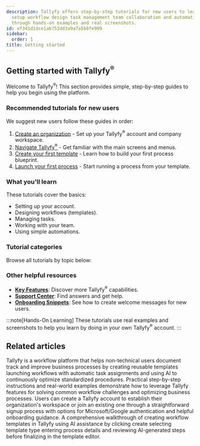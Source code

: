 ```yaml
---
description: Tallyfy offers step-by-step tutorials for new users to learn account
  setup workflow design task management team collaboration and automation features
  through hands-on examples and real screenshots.
id: ef341d1dce1ab753dd3a9a7a5b8fe909
sidebar:
  order: 1
title: Getting started
---
```


## Getting started with Tallyfy<sup>®</sup>

Welcome to Tallyfy<sup>®</sup>! This section provides simple, step-by-step guides to help you begin using the platform.

### Recommended tutorials for new users

We suggest new users follow these guides in order:

1.  [Create an organization](/products/pro/tutorials/how-can-i-create-a-new-tallyfy-account/) - Set up your Tallyfy<sup>®</sup> account and company workspace.
2.  [Navigate Tallyfy<sup>®</sup>](/products/pro/tutorials/navigate-tallyfy/) - Get familiar with the main screens and menus.
3.  [Create your first template](/products/pro/tutorials/your-first-template/) - Learn how to build your first process blueprint.
4.  [Launch your first process](/products/pro/tutorials/your-first-process/) - Start running a process from your template.

### What you'll learn

These tutorials cover the basics:

*   Setting up your account.
*   Designing workflows (templates).
*   Managing tasks.
*   Working with your team.
*   Using simple automations.

### Tutorial categories

Browse all tutorials by topic below:


<PageTree />

### Other helpful resources

*   **[Key Features](/products/pro/tutorials/features/)**: Discover more Tallyfy<sup>®</sup> capabilities.
*   **[Support Center](/products/pro/miscellaneous/support/)**: Find answers and get help.
*   **[Onboarding Snippets](/products/pro/tutorials/how-to-create-a-custom-onboarding-snippet/)**: See how to create welcome messages for new users.

:::note[Hands-On Learning]
These tutorials use real examples and screenshots to help you learn by doing in your own Tallyfy<sup>®</sup> account.
:::


## Related articles
<CardGrid>
<LinkTitleCard header="<b>Introduction</b>" href="/products/pro/" > Tallyfy is a workflow platform that helps non-technical users document track and improve business processes by creating reusable templates launching workflows with automatic task assignments and using AI to continuously optimize standardized procedures. </LinkTitleCard>
<LinkTitleCard header="<b>Tutorials > How-to guides</b>" href="/products/pro/tutorials/how-to/" > Practical step-by-step instructions and real-world examples demonstrate how to leverage Tallyfy features for solving common workflow challenges and optimizing business processes. </LinkTitleCard>
<LinkTitleCard header="<b>Tutorials > Create an organization</b>" href="/products/pro/tutorials/how-can-i-create-a-new-tallyfy-account/" > Users can create a Tallyfy account to establish their organization's workspace or join an existing one through a straightforward signup process with options for Microsoft/Google authentication and helpful onboarding guidance. </LinkTitleCard>
<LinkTitleCard header="<b>Tutorials > Create your first template</b>" href="/products/pro/tutorials/your-first-template/" > A comprehensive walkthrough of creating workflow templates in Tallyfy using AI assistance by clicking create selecting template type entering process details and reviewing AI-generated steps before finalizing in the template editor. </LinkTitleCard>
</CardGrid>